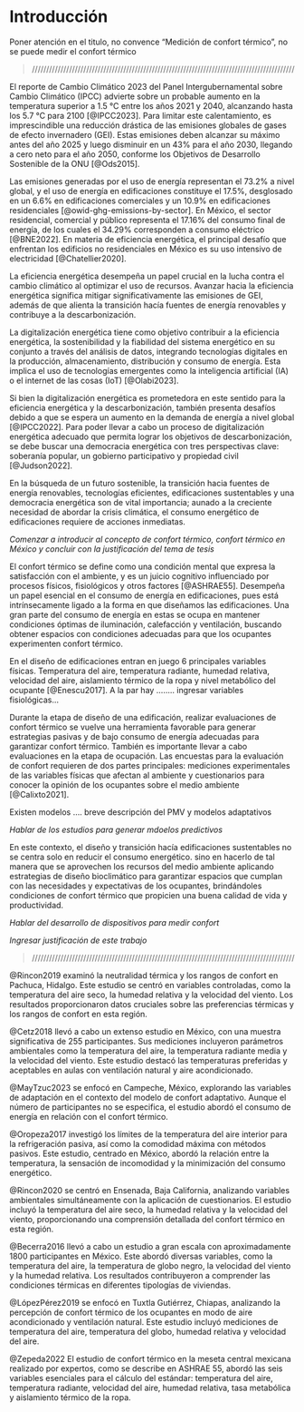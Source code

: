 # Introducción

Poner atención en el titulo, no convence "Medición de confort térmico", no se puede medir el confort térmico


> ////////////////////////////////////////////////////////////////////////////////////////////


El reporte de Cambio Climático 2023 del Panel Intergubernamental sobre Cambio Climático (IPCC) advierte sobre un probable aumento en la temperatura superior a 1.5 °C entre los años 2021 y 2040, alcanzando hasta los 5.7 °C para 2100 [@IPCC2023]. Para limitar este calentamiento, es imprescindible una reducción drástica de las emisiones globales de gases de efecto invernadero (GEI). Estas emisiones deben alcanzar su máximo antes del año 2025 y luego disminuir en un 43% para el año 2030, llegando a cero neto para el año 2050, conforme los Objetivos de Desarrollo Sostenible de la ONU [@Ods2015].

Las emisiones generadas por el uso de energía representan el 73.2% a nivel global, y el uso de energía en edificaciones constituye el 17.5%, desglosado en un 6.6% en edificaciones comerciales y un 10.9% en edificaciones residenciales [@owid-ghg-emissions-by-sector]. En México, el sector residencial, comercial y público representa el 17.16% del consumo final de energía, de los cuales el 34.29% corresponden a consumo eléctrico [@BNE2022]. En materia de eficiencia energética, el principal desafío que enfrentan los edificios no residenciales en México es su uso intensivo de electricidad [@Chatellier2020].

La eficiencia energética desempeña un papel crucial en la lucha contra el cambio climático al optimizar el uso de recursos. Avanzar hacia la eficiencia energética significa mitigar significativamente las emisiones de GEI, además de que alienta la transición hacía fuentes de energía renovables y contribuye a la descarbonización. 


La digitalización energética tiene como objetivo contribuir a la eficiencia energética, la sostenibilidad y la fiabilidad del sistema energético en su conjunto a través del análisis de datos, integrando tecnologías digitales en la producción, almacenamiento, distribución y consumo de energía. Esta implica el uso de tecnologías emergentes como la inteligencia artificial (IA) o el internet de las cosas (IoT) [@Olabi2023].


Si bien la digitalización energética es prometedora en este sentido para la eficiencia energética y la descarbonización, también presenta desafíos debido a que se espera un aumento en la demanda de energía a nivel global [@IPCC2022]. Para poder llevar a cabo un proceso de digitalización energética adecuado que permita lograr los objetivos de descarbonización, se debe buscar una democracia energética con tres perspectivas clave: soberanía popular, un gobierno participativo y propiedad civil [@Judson2022].

 En la búsqueda de un futuro sostenible, la transición hacia fuentes de energía renovables, tecnologías eficientes, edificaciones sustentables y una democracia energética son de vital importancia; aunado a la creciente necesidad de abordar la crisis climática, el consumo energético de edificaciones requiere de acciones inmediatas.

*Comenzar a introducir al concepto de confort térmico, confort térmico en México y concluir con la justificación del tema de tesis*


El confort térmico se define como una condición mental que expresa la satisfacción con el ambiente, y es un juicio cognitivo influenciado por procesos físicos, fisiológicos y otros factores [@ASHRAE55]. Desempeña un papel esencial en el consumo de energía en edificaciones, pues está intrínsecamente ligado a la forma en que diseñamos las edificaciones. Una gran parte del consumo de energía en estas se ocupa en mantener condiciones óptimas de iluminación, calefacción y ventilación, buscando obtener espacios con condiciones adecuadas para que los ocupantes experimenten confort térmico.


En el diseño de edificaciones entran en juego 6 principales variables físicas. Temperatura del aire, temperatura radiante, humedad relativa, velocidad del aire, aislamiento térmico de la ropa y nivel metabólico del ocupante [@Enescu2017]. A la par hay …….. ingresar variables fisiológicas...

Durante la etapa de diseño de una edificación, realizar evaluaciones de confort térmico se vuelve una herramienta favorable para generar estrategias pasivas y de bajo consumo de energía adecuadas para garantizar confort térmico. También es importante llevar a cabo evaluaciones en la etapa de ocupación. Las encuestas para la evaluación de confort requieren de dos partes principales: mediciones experimentales de las variables físicas que afectan al ambiente y cuestionarios para conocer la opinión de los ocupantes sobre el medio ambiente [@Calixto2021]. 

Existen modelos …. breve descripción del PMV y modelos adaptativos

*Hablar de los estudios para generar mdoelos predictivos*

En este contexto, el diseño y transición hacía edificaciones sustentables no se centra solo en reducir el consumo energético. sino en hacerlo de tal manera que se aprovechen los recursos del medio ambiente aplicando estrategias de diseño bioclimático para garantizar espacios que cumplan con las necesidades y expectativas de los ocupantes, brindándoles condiciones de confort térmico que propicien una buena calidad de vida y productividad.

*Hablar del desarrollo de dispositivos para medir confort*


*Ingresar justificación de este trabajo*


> ////////////////////////////////////////////////////////////////////////////////////////////

@Rincon2019 examinó la neutralidad térmica y los rangos de confort en Pachuca, Hidalgo. Este estudio se centró en variables controladas, como la temperatura del aire seco, la humedad relativa y la velocidad del viento. Los resultados proporcionaron datos cruciales sobre las preferencias térmicas y los rangos de confort en esta región.

@Cetz2018 llevó a cabo un extenso estudio en México, con una muestra significativa de 255 participantes. Sus mediciones incluyeron parámetros ambientales como la temperatura del aire, la temperatura radiante media y la velocidad del viento. Este estudio destacó las temperaturas preferidas y aceptables en aulas con ventilación natural y aire acondicionado.

@MayTzuc2023 se enfocó en Campeche, México, explorando las variables de adaptación en el contexto del modelo de confort adaptativo. Aunque el número de participantes no se especifica, el estudio abordó el consumo de energía en relación con el confort térmico.

@Oropeza2017 investigó los límites de la temperatura del aire interior para la refrigeración pasiva, así como la comodidad máxima con métodos pasivos. Este estudio, centrado en México, abordó la relación entre la temperatura, la sensación de incomodidad y la minimización del consumo energético.

@Rincon2020 se centró en Ensenada, Baja California, analizando variables ambientales simultáneamente con la aplicación de cuestionarios. El estudio incluyó la temperatura del aire seco, la humedad relativa y la velocidad del viento, proporcionando una comprensión detallada del confort térmico en esta región.

@Becerra2016 llevó a cabo un estudio a gran escala con aproximadamente 1800 participantes en México. Este abordó diversas variables, como la temperatura del aire, la temperatura de globo negro, la velocidad del viento y la humedad relativa. Los resultados contribuyeron a comprender las condiciones térmicas en diferentes tipologías de viviendas.

@LópezPérez2019 se enfocó en Tuxtla Gutiérrez, Chiapas, analizando la percepción de confort térmico de los ocupantes en modo de aire acondicionado y ventilación natural. Este estudio incluyó mediciones de temperatura del aire, temperatura del globo, humedad relativa y velocidad del aire.

@Zepeda2022 El estudio de confort térmico en la meseta central mexicana realizado por expertos, como se describe en ASHRAE 55, abordó las seis variables esenciales para el cálculo del estándar: temperatura del aire, temperatura radiante, velocidad del aire, humedad relativa, tasa metabólica y aislamiento térmico de la ropa.